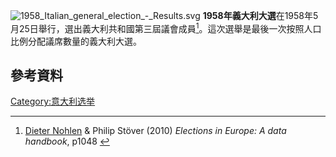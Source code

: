 [[Image:1958_Italian_general_election_-_Results.svg|right]]
'''1958年義大利大選'''在1958年5月25日舉行，選出義大利共和國第三屆議會成員<ref name=NS>[[Dieter_Nohlen|Dieter Nohlen]] & Philip Stöver (2010) ''Elections in Europe: A data handbook'', p1048 {{ISBN|978-3-8329-5609-7}}</ref>。這次選舉是最後一次按照人口比例分配議席數量的義大利大選。
==參考資料==
{{reflist}}
{{意大利選舉}}
[[Category:意大利选举|Category:意大利选举]]